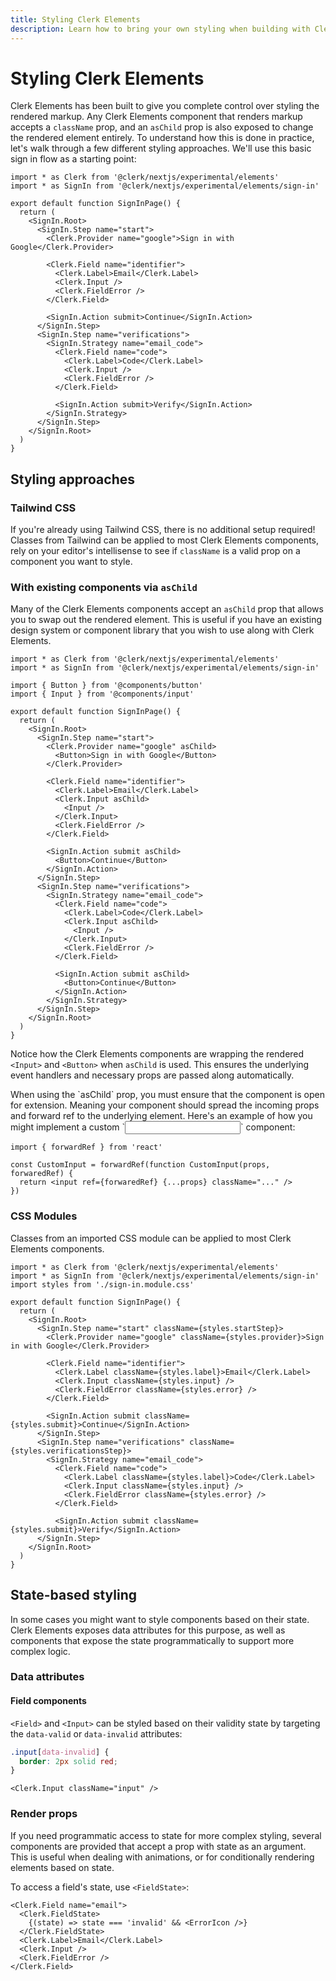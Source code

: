 ```yaml
---
title: Styling Clerk Elements
description: Learn how to bring your own styling when building with Clerk Elements.
---
```


# Styling Clerk Elements

Clerk Elements has been built to give you complete control over styling the rendered markup. Any Clerk Elements component that renders markup accepts a `className` prop, and an `asChild` prop is also exposed to change the rendered element entirely. To understand how this is done in practice, let's walk through a few different styling approaches. We'll use this basic sign in flow as a starting point:

```tsx
import * as Clerk from '@clerk/nextjs/experimental/elements'
import * as SignIn from '@clerk/nextjs/experimental/elements/sign-in'

export default function SignInPage() {
  return (
    <SignIn.Root>
      <SignIn.Step name="start">
        <Clerk.Provider name="google">Sign in with Google</Clerk.Provider>

        <Clerk.Field name="identifier">
          <Clerk.Label>Email</Clerk.Label>
          <Clerk.Input />
          <Clerk.FieldError />
        </Clerk.Field>

        <SignIn.Action submit>Continue</SignIn.Action>
      </SignIn.Step>
      <SignIn.Step name="verifications">
        <SignIn.Strategy name="email_code">
          <Clerk.Field name="code">
            <Clerk.Label>Code</Clerk.Label>
            <Clerk.Input />
            <Clerk.FieldError />
          </Clerk.Field>

          <SignIn.Action submit>Verify</SignIn.Action>
        </SignIn.Strategy>
      </SignIn.Step>
    </SignIn.Root>
  )
}
```

## Styling approaches

### Tailwind CSS

If you're already using Tailwind CSS, there is no additional setup required! Classes from Tailwind can be applied to most Clerk Elements components, rely on your editor's intellisense to see if `className` is a valid prop on a component you want to style.

### With existing components via `asChild`

Many of the Clerk Elements components accept an `asChild` prop that allows you to swap out the rendered element. This is useful if you have an existing design system or component library that you wish to use along with Clerk Elements.

```tsx
import * as Clerk from '@clerk/nextjs/experimental/elements'
import * as SignIn from '@clerk/nextjs/experimental/elements/sign-in'

import { Button } from '@components/button'
import { Input } from '@components/input'

export default function SignInPage() {
  return (
    <SignIn.Root>
      <SignIn.Step name="start">
        <Clerk.Provider name="google" asChild>
          <Button>Sign in with Google</Button>
        </Clerk.Provider>

        <Clerk.Field name="identifier">
          <Clerk.Label>Email</Clerk.Label>
          <Clerk.Input asChild>
            <Input />
          </Clerk.Input>
          <Clerk.FieldError />
        </Clerk.Field>

        <SignIn.Action submit asChild>
          <Button>Continue</Button>
        </SignIn.Action>
      </SignIn.Step>
      <SignIn.Step name="verifications">
        <SignIn.Strategy name="email_code">
          <Clerk.Field name="code">
            <Clerk.Label>Code</Clerk.Label>
            <Clerk.Input asChild>
              <Input />
            </Clerk.Input>
            <Clerk.FieldError />
          </Clerk.Field>

          <SignIn.Action submit asChild>
            <Button>Continue</Button>
          </SignIn.Action>
        </SignIn.Strategy>
      </SignIn.Step>
    </SignIn.Root>
  )
}
```

Notice how the Clerk Elements components are wrapping the rendered `<Input>` and `<Button>` when `asChild` is used. This ensures the underlying event handlers and necessary props are passed along automatically.

<Callout type="info">
When using the `asChild` prop, you must ensure that the component is open for extension. Meaning your component should spread the incoming props and forward ref to the underlying element. Here's an example of how you might implement a custom `<Input />` component:
</Callout>

```tsx
import { forwardRef } from 'react'

const CustomInput = forwardRef(function CustomInput(props, forwaredRef) {
  return <input ref={forwaredRef} {...props} className="..." />
})
```

### CSS Modules

Classes from an imported CSS module can be applied to most Clerk Elements components.

```tsx
import * as Clerk from '@clerk/nextjs/experimental/elements'
import * as SignIn from '@clerk/nextjs/experimental/elements/sign-in'
import styles from './sign-in.module.css'

export default function SignInPage() {
  return (
    <SignIn.Root>
      <SignIn.Step name="start" className={styles.startStep}>
        <Clerk.Provider name="google" className={styles.provider}>Sign in with Google</Clerk.Provider>

        <Clerk.Field name="identifier">
          <Clerk.Label className={styles.label}>Email</Clerk.Label>
          <Clerk.Input className={styles.input} />
          <Clerk.FieldError className={styles.error} />
        </Clerk.Field>

        <SignIn.Action submit className={styles.submit}>Continue</SignIn.Action>
      </SignIn.Step>
      <SignIn.Step name="verifications" className={styles.verificationsStep}>
        <SignIn.Strategy name="email_code">
          <Clerk.Field name="code">
            <Clerk.Label className={styles.label}>Code</Clerk.Label>
            <Clerk.Input className={styles.input} />
            <Clerk.FieldError className={styles.error} />
          </Clerk.Field>

          <SignIn.Action submit className={styles.submit}>Verify</SignIn.Action>
      </SignIn.Step>
    </SignIn.Root>
  )
}
```

## State-based styling

In some cases you might want to style components based on their state. Clerk Elements exposes data attributes for this purpose, as well as components that expose the state programmatically to support more complex logic.

### Data attributes

#### Field components

`<Field>` and `<Input>` can be styled based on their validity state by targeting the `data-valid` or `data-invalid` attributes:

```css
.input[data-invalid] {
  border: 2px solid red;
}
```

```tsx
<Clerk.Input className="input" />
```

### Render props

If you need programmatic access to state for more complex styling, several components are provided that accept a prop with state as an argument. This is useful when dealing with animations, or for conditionally rendering elements based on state.

To access a field's state, use `<FieldState>`:

```tsx
<Clerk.Field name="email">
  <Clerk.FieldState>
    {(state) => state === 'invalid' && <ErrorIcon />}
  </Clerk.FieldState>
  <Clerk.Label>Email</Clerk.Label>
  <Clerk.Input />
  <Clerk.FieldError />
</Clerk.Field>
```
